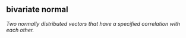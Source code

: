 ## bivariate normal

<dfn>Two normally distributed vectors that have a specified correlation with each other.</dfn>


